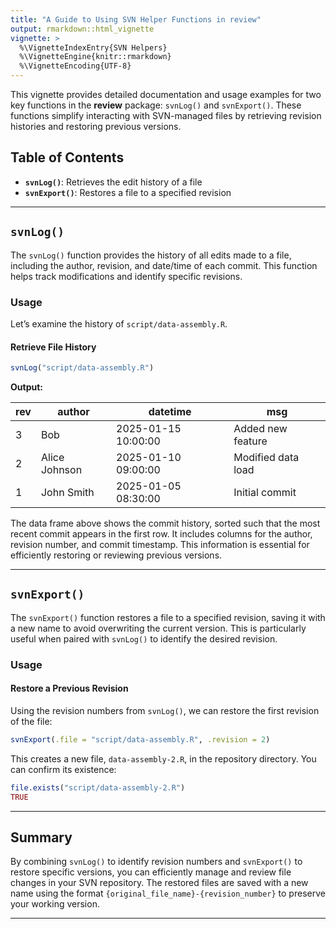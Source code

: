 ```yaml
---
title: "A Guide to Using SVN Helper Functions in review"
output: rmarkdown::html_vignette
vignette: >
  %\VignetteIndexEntry{SVN Helpers}
  %\VignetteEngine{knitr::rmarkdown}
  %\VignetteEncoding{UTF-8}
---
```


This vignette provides detailed documentation and usage examples for two key functions in the **review** package: `svnLog()` and `svnExport()`. These functions simplify interacting with SVN-managed files by retrieving revision histories and restoring previous versions.

## Table of Contents

- **`svnLog()`**: Retrieves the edit history of a file
- **`svnExport()`**: Restores a file to a specified revision

---

## `svnLog()`

The `svnLog()` function provides the history of all edits made to a file, including the author, revision, and date/time of each commit. This function helps track modifications and identify specific revisions.

### Usage

Let's examine the history of `script/data-assembly.R`.

#### Retrieve File History

```r
svnLog("script/data-assembly.R")
```

**Output:**

| rev | author         | datetime              | msg                 |
|-----|----------------|-----------------------|---------------------|
| 3   | Bob            | 2025-01-15 10:00:00  | Added new feature   |
| 2   | Alice Johnson  | 2025-01-10 09:00:00  | Modified data load  |
| 1   | John Smith     | 2025-01-05 08:30:00  | Initial commit      |

The data frame above shows the commit history, sorted such that the most recent commit appears in the first row. It includes columns for the author, revision number, and commit timestamp. This information is essential for efficiently restoring or reviewing previous versions.

---

## `svnExport()`

The `svnExport()` function restores a file to a specified revision, saving it with a new name to avoid overwriting the current version. This is particularly useful when paired with `svnLog()` to identify the desired revision.

### Usage

#### Restore a Previous Revision

Using the revision numbers from `svnLog()`, we can restore the first revision of the file:

```r
svnExport(.file = "script/data-assembly.R", .revision = 2)
```

This creates a new file, `data-assembly-2.R`, in the repository directory. You can confirm its existence:

```r
file.exists("script/data-assembly-2.R")
TRUE
```

---

## Summary

By combining `svnLog()` to identify revision numbers and `svnExport()` to restore specific versions, you can efficiently manage and review file changes in your SVN repository. The restored files are saved with a new name using the format `{original_file_name}-{revision_number}` to preserve your working version.

---
